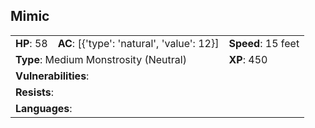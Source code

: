 ## Mimic {#monster-mimic}

```{=html}
<table class="table table-striped">
    <tbody>
        <tr>                    
            <td><b>HP</b>: 58</td>
            <td><b>AC</b>: [{'type': 'natural', 'value': 12}]</td>
            <td><b>Speed</b>: 15 feet</td>
        </tr>
        <tr>
            <td colspan="2"><b>Type</b>: Medium Monstrosity (Neutral)</td>
            <td><b>XP</b>: 450</td>
        </tr>
        <tr>
            <td colspan="3"><b>Vulnerabilities</b>: </td>
        </tr>
        <tr>
            <td colspan="3"><b>Resists</b>: </td>
        </tr>
        <tr>
            <td colspan="3"><b>Languages</b>: </td>
        </tr>
    </tbody>
</table>
```